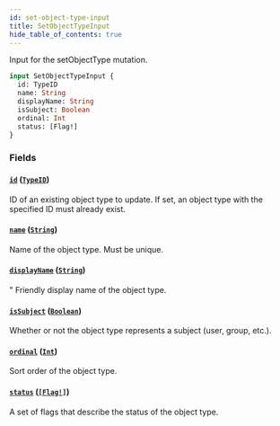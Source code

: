 ```yaml
---
id: set-object-type-input
title: SetObjectTypeInput
hide_table_of_contents: true
---
```



Input for the setObjectType mutation.

```graphql
input SetObjectTypeInput {
  id: TypeID
  name: String
  displayName: String
  isSubject: Boolean
  ordinal: Int
  status: [Flag!]
}
```


### Fields

#### [`id`](#) ([`TypeID`](/docs/directory-guide/graphql/reference/schema/scalars/type-id))

ID of an existing object type to update. If set, an object type with the specified ID must already exist.


#### [`name`](#) ([`String`](/docs/directory-guide/graphql/reference/schema/scalars/string))

Name of the object type. Must be unique.


#### [`displayName`](#) ([`String`](/docs/directory-guide/graphql/reference/schema/scalars/string))

"
Friendly display name of the object type.


#### [`isSubject`](#) ([`Boolean`](/docs/directory-guide/graphql/reference/schema/scalars/boolean))

Whether or not the object type represents a subject (user, group, etc.).


#### [`ordinal`](#) ([`Int`](/docs/directory-guide/graphql/reference/schema/scalars/int))

Sort order of the object type.


#### [`status`](#) ([`[Flag!]`](/docs/directory-guide/graphql/reference/schema/enums/flag))

A set of flags that describe the status of the object type.




